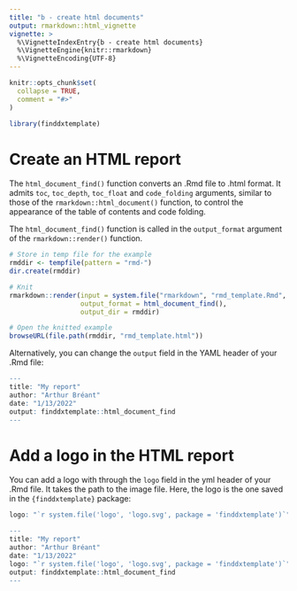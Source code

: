 ```yaml
---
title: "b - create html documents"
output: rmarkdown::html_vignette
vignette: >
  %\VignetteIndexEntry{b - create html documents}
  %\VignetteEngine{knitr::rmarkdown}
  %\VignetteEncoding{UTF-8}
---
```


```r
knitr::opts_chunk$set(
  collapse = TRUE,
  comment = "#>"
)
```

```r
library(finddxtemplate)
```

<!-- This vignette is generated by fusen: do not edit by hand -->

# Create an HTML report

The `html_document_find()` function converts an .Rmd file to .html format. It admits `toc`, `toc_depth`, `toc_float` and `code_folding` arguments, similar to those of the `rmarkdown::html_document()` function, to control the appearance of the table of contents and code folding.

The `html_document_find()` function is called in the `output_format` argument of the `rmarkdown::render()` function.


```r
# Store in temp file for the example
rmddir <- tempfile(pattern = "rmd-")
dir.create(rmddir)

# Knit
rmarkdown::render(input = system.file("rmarkdown", "rmd_template.Rmd", package = "finddxtemplate"), 
                  output_format = html_document_find(),
                  output_dir = rmddir)

# Open the knitted example
browseURL(file.path(rmddir, "rmd_template.html"))
```

Alternatively, you can change the `output` field in the YAML header of your .Rmd file:

```r
---
title: "My report"
author: "Arthur Bréant"
date: "1/13/2022"
output: finddxtemplate::html_document_find
---
```

# Add a logo in the HTML report

You can add a logo with through the `logo` field in the yml header of your .Rmd file. It takes the path to the image file. Here, the logo is the one saved in the `{finddxtemplate}` package:


```r
logo: "`r system.file('logo', 'logo.svg', package = 'finddxtemplate')`"
```

```r
---
title: "My report"
author: "Arthur Bréant"
date: "1/13/2022"
logo: "`r system.file('logo', 'logo.svg', package = 'finddxtemplate')`"
output: finddxtemplate::html_document_find
---
```

